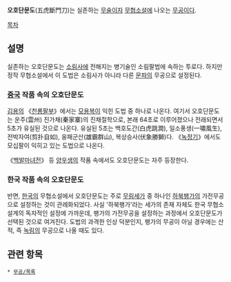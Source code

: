 '''오호단문도'''(五虎斷門刀)는 실존하는 [[무술]]이자 [[무협소설]]에 나오는 [[무공]]이다.

[[목차]]
== 설명 ==
실존하는 오호단문도는 [[소림사]]에 전해지는 병기술인 소림팔법에 속하는 투로다. 하지만 정작 무협소설에서 이 도법은 소림사가 아니라 다른 [[문파]]의 무공으로 설정된다.

=== [[중국]] 작품 속의 오호단문도 ===
[[김용]]의 《[[천룡팔부]]》에서는 [[모용복]]이 익힌 도법 중 하나로 나온다. 여기서 오호단문도는 운주(雲州) 진가채(秦家寨)의 진채절학으로, 본래 64초로 이루어졌으나 전래되면서 5초가 유실된 것으로 나온다. 유실된 5초는 백호도간(白虎跳澗), 일소풍생(一嘯風生), 전박자여(剪扑自如), 웅패군산(雄霸群山), 복상승사(伏象勝獅)다. 《[[녹정기]]》에서도 모십팔이 익히고 있는 도법으로 나온다.

《[[백발마녀전]]》 등 [[양우생]]의 작품 속에서도 오호단문도는 자주 등장한다.

=== 한국 작품 속의 오호단문도 ===
반면, [[한국]]의 무협소설에서 오호단문도는 주로 [[무림세가]] 중 하나인 [[하북팽가]]의 가전무공으로 설정하는 것이 관례화되었다. 사실 '하북팽가'라는 세가의 존재 자체도 한국 무협소설계의 독자적인 설정에 가까운데, 팽가의 가전무공을 설정하는 과정에서 오호단문도가 선택된 것으로 여겨진다. 도법의 과격한 인상 덕분인지, 팽가의 무공이 아닐 경우에는 산적, 즉 [[녹림]]의 무공으로 나올 때도 있다.

== 관련 항목 ==
 * [[무공/목록]]
